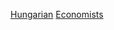 {{Commonscat|Economists from Hungary}}

[[Category:各国经济学家|Hungarian]]
[[Category:匈牙利社会科学家|Economists]]